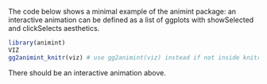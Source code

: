 The code below shows a minimal example of the animint package: an
interactive animation can be defined as a list of ggplots with
showSelected and clickSelects aesthetics.

```r
library(animint)
VIZ
gg2animint_knitr(viz) # use gg2animint(viz) instead if not inside knitr/Rmd.
```

There should be an interactive animation above.
